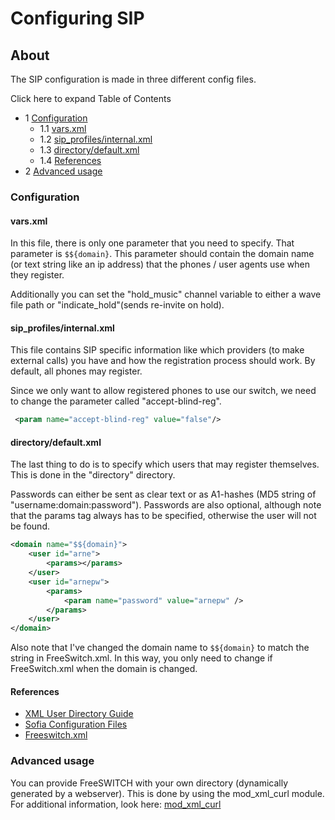 
# Configuring SIP 

 

## About

The SIP configuration is made in three different config files.

Click here to expand Table of Contents

* 1 [Configuration](#configuration)  
   * 1.1 [vars.xml](#varsxml)  
   * 1.2 [sip\_profiles/internal.xml](#sip_profilesinternalxml)  
   * 1.3 [directory/default.xml](#directorydefaultxml)  
   * 1.4 [References](#references)
* 2 [Advanced usage](#advanced-usage)

### Configuration

#### vars.xml

In this file, there is only one parameter that you need to specify. That parameter is `$${domain}`. This parameter should contain the domain name (or text string like an ip address) that the phones / user agents use when they register.

Additionally you can set the "hold\_music" channel variable to either a wave file path or "indicate\_hold"(sends re-invite on hold). 

#### sip_profiles/internal.xml

This file contains SIP specific information like which providers (to make external calls) you have and how the registration process should work. By default, all phones may register.

Since we only want to allow registered phones to use our switch, we need to change the parameter called "accept-blind-reg".

```xml
 <param name="accept-blind-reg" value="false"/>
```

#### directory/default.xml

The last thing to do is to specify which users that may register themselves. This is done in the "directory" directory.

Passwords can either be sent as clear text or as A1-hashes (MD5 string of "username:domain:password"). Passwords are also optional, although note that the params tag always has to be specified, otherwise the user will not be found.

```xml
<domain name="$${domain}">
	<user id="arne">
		<params></params>
	</user>
	<user id="arnepw">
		<params>
			<param name="password" value="arnepw" />
		</params>
	</user>
</domain>
```

Also note that I've changed the domain name to `$${domain}` to match the string in FreeSwitch.xml. In this way, you only need to change if FreeSwitch.xml when the domain is changed.

#### References

* [XML User Directory Guide](../../Directory/XML-User-Directory/index.mdx#about)
* [Sofia Configuration Files](./Sofia-Configuration-Files_7144453.mdx#--)
* [Freeswitch.xml](../../Miscellaneous/Freeswitch.xml.fsxml_13173072.mdx#default-configuration-file)

### Advanced usage

You can provide FreeSWITCH with your own directory (dynamically generated by a webserver). This is done by using the mod\_xml\_curl module. For additional information, look here: [mod\_xml\_curl](../../Modules/mod_xml_curl_1049001.mdx)


